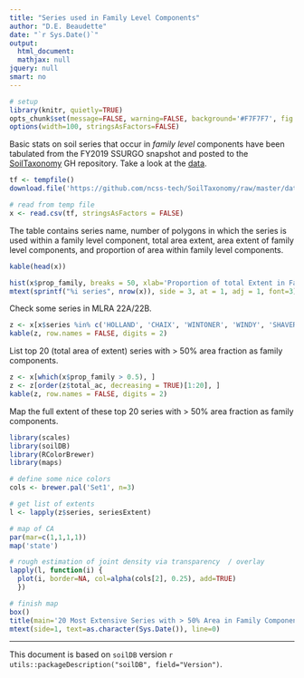 ```yaml
---
title: "Series used in Family Level Components"
author: "D.E. Beaudette"
date: "`r Sys.Date()`"
output:
  html_document:
  mathjax: null
jquery: null
smart: no
---
```

  
  
```r
# setup
library(knitr, quietly=TRUE)
opts_chunk$set(message=FALSE, warning=FALSE, background='#F7F7F7', fig.align='center', fig.retina=2, dev='png', tidy=FALSE, verbose=FALSE)
options(width=100, stringsAsFactors=FALSE)
```


Basic stats on soil series that occur in *family level* components have been tabulated from the FY2019 SSURGO snapshot and posted to the [SoilTaxonomy](https://github.com/ncss-tech/SoilTaxonomy) GH repository. Take a look at the [data](https://github.com/ncss-tech/SoilTaxonomy/raw/master/databases/family_component_stats.csv.gz).
```r
tf <- tempfile()
download.file('https://github.com/ncss-tech/SoilTaxonomy/raw/master/databases/family_component_stats.csv.gz', destfile = tf)

# read from temp file
x <- read.csv(tf, stringsAsFactors = FALSE) 
```

The table contains series name, number of polygons in which the series is used within a family level component, total area extent, area extent of family level components, and proportion of area within family level components.
```r
kable(head(x))
```


```r
hist(x$prop_family, breaks = 50, xlab='Proportion of total Extent in Family Components', las=1, main='Soil Series used in Family Level Mapping\nFY2019 SSURGO')
mtext(sprintf("%i series", nrow(x)), side = 3, at = 1, adj = 1, font=3)
```


Check some series in MLRA 22A/22B.
```r
z <- x[x$series %in% c('HOLLAND', 'CHAIX', 'WINTONER', 'WINDY', 'SHAVER', 'AIKEN'), ]
kable(z, row.names = FALSE, digits = 2)
```

List top 20 (total area of extent) series with > 50% area fraction as family components.
```r
z <- x[which(x$prop_family > 0.5), ]
z <- z[order(z$total_ac, decreasing = TRUE)[1:20], ]
kable(z, row.names = FALSE, digits = 2)
```

Map the full extent of these top 20 series with > 50% area fraction as family components.
```r
library(scales)
library(soilDB)
library(RColorBrewer)
library(maps)

# define some nice colors
cols <- brewer.pal('Set1', n=3)

# get list of extents
l <- lapply(z$series, seriesExtent)

# map of CA
par(mar=c(1,1,1,1))
map('state')

# rough estimation of joint density via transparency  / overlay
lapply(l, function(i) {
  plot(i, border=NA, col=alpha(cols[2], 0.25), add=TRUE)
  })

# finish map
box()
title(main='20 Most Extensive Series with > 50% Area in Family Components', line=1.25)
mtext(side=1, text=as.character(Sys.Date()), line=0)
```


----------------------------
This document is based on `soilDB` version `r utils::packageDescription("soilDB", field="Version")`.

